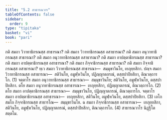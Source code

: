 ```yaml
---
title: "5.2 สาธารณวาร"
tableOfContents: false
sidebar:
  order: 9
type: "tipitaka"
basket: "vi"
book: "pari"
---
```



<DynamicBreadcrumb />

<Division number="297" book="pari">

<Paragraph number="1249" book="pari">
กติ สมถา วิวาทาธิกรณสฺส สาธารณา? กติ สมถา วิวาทาธิกรณสฺส อสาธารณา? กติ สมถา อนุวาทาธิกรณสฺส สาธารณา? กติ สมถา อนุวาทาธิกรณสฺส อสาธารณา? กติ สมถา อาปตฺตาธิกรณสฺส สาธารณา? กติ สมถา อาปตฺตาธิกรณสฺส อสาธารณา? กติ สมถา กิจฺจาธิกรณสฺส สาธารณา? กติ สมถา กิจฺจาธิกรณสฺส อสาธารณา?
</Paragraph>

<Paragraph number="1250" book="pari">
ทฺเว สมถา วิวาทาธิกรณสฺส สาธารณา—  สมฺมุขาวินโย, เยภุยฺยสิกา. ปญฺจ สมถา วิวาทาธิกรณสฺส อสาธารณา—  สติวินโย, อมูฬฺหวินโย, ปฏิญฺญาตกรณํ, ตสฺสปาปิยสิกา, ติณวตฺถารโก. (1)
</Paragraph>

<Paragraph number="1251" book="pari">
จตฺตาโร สมถา อนุวาทาธิกรณสฺส สาธารณา—  สมฺมุขาวินโย; สติวินโย, อมูฬฺหวินโย, ตสฺสปาปิยสิกา. ตโย สมถา อนุวาทาธิกรณสฺส อสาธารณา—  เยภุยฺยสิกา, ปฏิญฺญาตกรณํ, ติณวตฺถารโก. (2)
</Paragraph>

<Paragraph number="1252" book="pari">
ตโย สมถา อาปตฺตาธิกรณสฺส สาธารณา—  สมฺมุขาวินโย, ปฏิญฺญาตกรณํ, ติณวตฺถารโก. จตฺตาโร สมถา อาปตฺตาธิกรณสฺส อสาธารณา—  เยภุยฺยสิกา, สติวินโย, อมูฬฺหวินโย, ตสฺสปาปิยสิกา. (3)
</Paragraph>

<Paragraph number="1253" book="pari">
เอโก สมโถ กิจฺจาธิกรณสฺส สาธารโณ—  สมฺมุขาวินโย. ฉ สมถา กิจฺจาธิกรณสฺส อสาธารณา—  เยภุยฺยสิกา, สติวินโย, อมูฬฺหวินโย, ปฏิญฺญาตกรณํ, ตสฺสปาปิยสิกา, ติณวตฺถารโก. (4)

</Paragraph>
</Division>

<Paragraph number="1254" type="center" book="pari">
สาธารณวาโร นิฏฺฐิโต สตฺตโม.
</Paragraph>